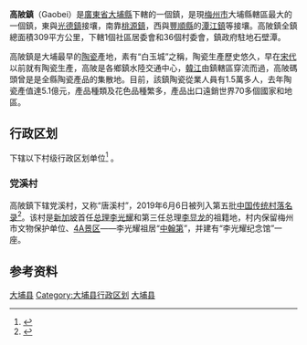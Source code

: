 {{中国乡级行政区|44/14/22/124/000}}
'''高陂鎮'''（Gaobei）是[[廣東省|廣東省]][[大埔縣|大埔縣]]下轄的一個鎮，是現[[梅州市|梅州市]]大埔縣轄區最大的一個鎮，東與[[光德鎮|光德鎮]]接壤，南靠[[桃源鎮|桃源鎮]]，西與[[豐順縣|豐順縣]]的[[潭江鎮|潭江鎮]]等接壤。高陂鎮全鎮總面積309平方公里，下轄1個社區居委會和36個村委會，鎮政府駐地石壁潭。

高陂鎮是大埔最早的[[陶瓷|陶瓷]]產地，素有“白玉城”之稱，陶瓷生產歷史悠久，早在[[宋代|宋代]]以前就有陶瓷生產，高陂是各鄉鎮水陸交通中心，[[韓江|韓江]]由鎮轄區穿流而過，高陂碼頭曾是是全縣陶瓷產品的集散地。目前，該鎮陶瓷從業人員有1.5萬多人，去年陶瓷產值達5.1億元，產品種類及花色品種繁多，產品出口遠銷世界70多個國家和地區。

== 行政区划 ==
{{PAGENAMEBASE}}下辖以下村级行政区划单位<ref>{{PRC admin/ref sgc|44/14/22/124/000}}</ref>
{{PRC admin/children|44/14/22/124/000}}。

=== 党溪村 ===
高陂鎮下辖党溪村，又称“唐溪村”，2019年6月6日被列入第五批[[中國傳統村落|中国传统村落名录]]<ref>{{Cite web|title=住房和城乡建设部等部门关于公布第五批列入中国传统村落名录的村落名单的通知|url=https://www.mohurd.gov.cn/wjfb/201906/t20190620_240922.html|access-date=2022-04-23|date=2019-06-06|publisher=中华人民共和国住房和城乡建设部|language=zh-cn|archive-url=http://web.archive.org/web/20211002163314/https://www.mohurd.gov.cn/wjfb/201906/t20190620_240922.html|archive-date=2021-10-02}}</ref>。该村是[[新加坡|新加坡]]首任[[新加坡總理|总理]][[李光耀|李光耀]]和第三任总理[[李显龙|李显龙]]的祖籍地，村内保留梅州市文物保护单位、[[国家4A级旅游景区|4A景区]]——李光耀祖居“[[中翰第|中翰第]]”，并建有“李光耀纪念馆”一座。

== 参考资料 ==
{{reflist}}

{{PRC admin/navcat|44/14/22/124/000}}
[[Category:大埔县|]]
[[Category:大埔县行政区划|Category:大埔县行政区划]]
[[Category:梅州建制镇|大埔县]]
